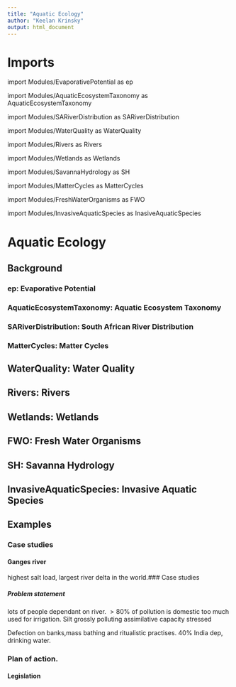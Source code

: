 ```yaml
---
title: "Aquatic Ecology" 
author: "Keelan Krinsky"
output: html_document
---
```


# Imports

import Modules/EvaporativePotential as ep

import Modules/AquaticEcosystemTaxonomy as AquaticEcosystemTaxonomy

import Modules/SARiverDistribution as SARiverDistribution

import Modules/WaterQuality as WaterQuality

import Modules/Rivers as Rivers

import Modules/Wetlands as Wetlands

import Modules/SavannaHydrology as SH

import Modules/MatterCycles as MatterCycles

import Modules/FreshWaterOrganisms as FWO

import Modules/InvasiveAquaticSpecies as InasiveAquaticSpecies

# Aquatic Ecology

## Background

### __ep: Evaporative Potential__

### __AquaticEcosystemTaxonomy: Aquatic Ecosystem Taxonomy__ 

### __SARiverDistribution: South African River Distribution__

### __MatterCycles: Matter Cycles__

## __WaterQuality: Water Quality__
 
## __Rivers: Rivers__

## __Wetlands: Wetlands__

## __FWO: Fresh Water Organisms__

## __SH: Savanna Hydrology__

## __InvasiveAquaticSpecies: Invasive Aquatic Species__
 
## Examples

### Case studies 

#### Ganges river
highest salt load, largest river delta in the world.### Case studies 

##### Problem statement
lots of people dependant on river. 
$>80\%$ of pollution is domestic
too much used for irrigation. Silt grossly polluting assimilative capacity stressed

Defection on banks,mass bathing and ritualistic practises. $40\%$ India dep, drinking water.


### Plan of action. 

#### Legislation 

#### 

